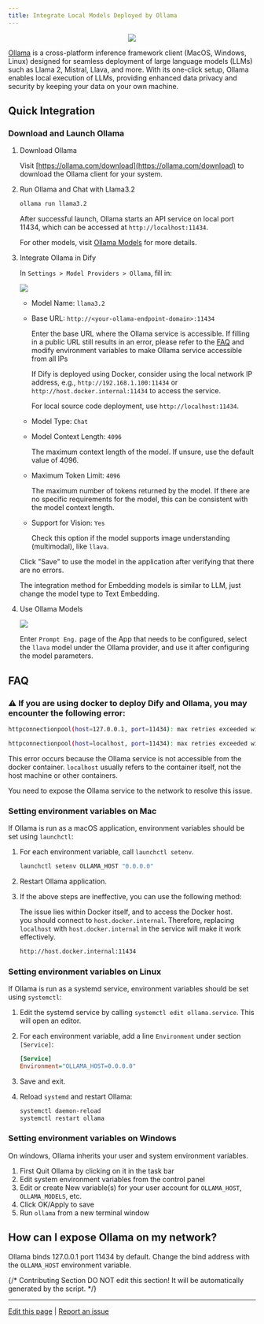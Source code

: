 ```yaml
---
title: Integrate Local Models Deployed by Ollama
---
```


<p align="center">
  <img src="https://assets-docs.dify.ai/2025/04/1101b2d81f8eecfbab9b95c332008ead.png" />
</p>

[Ollama](https://github.com/jmorganca/ollama) is a cross-platform inference framework client (MacOS, Windows, Linux) designed for seamless deployment of large language models (LLMs) such as Llama 2, Mistral, Llava, and more. With its one-click setup, Ollama enables local execution of LLMs, providing enhanced data privacy and security by keeping your data on your own machine.

## Quick Integration

### Download and Launch Ollama

1.  Download Ollama

    Visit [https://ollama.com/download](https://ollama.com/download) to download the Ollama client for your system.

2.  Run Ollama and Chat with Llama3.2

    ```bash
    ollama run llama3.2
    ```

    After successful launch, Ollama starts an API service on local port 11434, which can be accessed at `http://localhost:11434`.

    For other models, visit [Ollama Models](https://ollama.com/library) for more details.

3.  Integrate Ollama in Dify

    In `Settings > Model Providers > Ollama`, fill in:

    ![](https://assets-docs.dify.ai/dify-enterprise-mintlify/en/development/models-integration/06aa8dca873203e7bd8cc1866fa8f83b.png)

    * Model Name: `llama3.2`
    *   Base URL: `http://<your-ollama-endpoint-domain>:11434`

        Enter the base URL where the Ollama service is accessible. If filling in a public URL still results in an error, please refer to the [FAQ](#faq) and modify environment variables to make Ollama service accessible from all IPs

        If Dify is deployed using Docker, consider using the local network IP address, e.g., `http://192.168.1.100:11434` or `http://host.docker.internal:11434` to access the service.

        For local source code deployment, use `http://localhost:11434`.
    * Model Type: `Chat`
    *   Model Context Length: `4096`

        The maximum context length of the model. If unsure, use the default value of 4096.
    *   Maximum Token Limit: `4096`

        The maximum number of tokens returned by the model. If there are no specific requirements for the model, this can be consistent with the model context length.
    *   Support for Vision: `Yes`

        Check this option if the model supports image understanding (multimodal), like `llava`.

    Click "Save" to use the model in the application after verifying that there are no errors.

    The integration method for Embedding models is similar to LLM, just change the model type to Text Embedding.
1.  Use Ollama Models

    ![](https://assets-docs.dify.ai/dify-enterprise-mintlify/en/development/models-integration/f6003949d3fdf670fb4d61fab39d7947.png)

    Enter `Prompt Eng.` page of the App that needs to be configured, select the `llava` model under the Ollama provider, and use it after configuring the model parameters.

## FAQ

### ⚠️ If you are using docker to deploy Dify and Ollama, you may encounter the following error:

```bash
httpconnectionpool(host=127.0.0.1, port=11434): max retries exceeded with url:/cpi/chat (Caused by NewConnectionError('<urllib3.connection.HTTPConnection object at 0x7f8562812c20>: fail to establish a new connection:[Errno 111] Connection refused'))

httpconnectionpool(host=localhost, port=11434): max retries exceeded with url:/cpi/chat (Caused by NewConnectionError('<urllib3.connection.HTTPConnection object at 0x7f8562812c20>: fail to establish a new connection:[Errno 111] Connection refused'))
```

This error occurs because the Ollama service is not accessible from the docker container. `localhost` usually refers to the container itself, not the host machine or other containers. 

You need to expose the Ollama service to the network to resolve this issue.

### Setting environment variables on Mac

If Ollama is run as a macOS application, environment variables should be set using `launchctl`:

1.  For each environment variable, call `launchctl setenv`.

    ```bash
    launchctl setenv OLLAMA_HOST "0.0.0.0"
    ```
2. Restart Ollama application.
3.  If the above steps are ineffective, you can use the following method:

    The issue lies within Docker itself, and to access the Docker host.\
    you should connect to `host.docker.internal`. Therefore, replacing `localhost` with `host.docker.internal` in the service will make it work effectively.

    ```bash
    http://host.docker.internal:11434
    ```

### Setting environment variables on Linux

If Ollama is run as a systemd service, environment variables should be set using `systemctl`:

1. Edit the systemd service by calling `systemctl edit ollama.service`. This will open an editor.
2.  For each environment variable, add a line `Environment` under section `[Service]`:

    ```ini
    [Service]
    Environment="OLLAMA_HOST=0.0.0.0"
    ```
3. Save and exit.
4.  Reload `systemd` and restart Ollama:

    ```bash
    systemctl daemon-reload
    systemctl restart ollama
    ```

### Setting environment variables on Windows

On windows, Ollama inherits your user and system environment variables.

1. First Quit Ollama by clicking on it in the task bar
2. Edit system environment variables from the control panel
3. Edit or create New variable(s) for your user account for `OLLAMA_HOST`, `OLLAMA_MODELS`, etc.
4. Click OK/Apply to save
5. Run `ollama` from a new terminal window

## How can I expose Ollama on my network?

Ollama binds 127.0.0.1 port 11434 by default. Change the bind address with the `OLLAMA_HOST` environment variable.

{/*
Contributing Section
DO NOT edit this section!
It will be automatically generated by the script.
*/}

---

[Edit this page](https://github.com/langgenius/dify-docs/edit/main/en/development/models-integration/ollama.mdx) | [Report an issue](https://github.com/langgenius/dify-docs/issues/new?title=Documentation%20Issue%3A%20&body=%23%23%20Issue%20Description%0A%3C%21--%20Please%20briefly%20describe%20the%20issue%20you%20found%20--%3E%0A%0A%23%23%20Page%20Link%0Ahttps%3A%2F%2Fgithub.com%2Flanggenius%2Fdify-docs%2Fblob%2Fmain%2Fen/development/models-integration%2Follama.mdx%0A%0A%23%23%20Suggested%20Changes%0A%3C%21--%20If%20you%20have%20specific%20suggestions%20for%20changes%2C%20please%20describe%20them%20here%20--%3E%0A%0A%3C%21--%20Thank%20you%20for%20helping%20improve%20our%20documentation%21%20--%3E)


